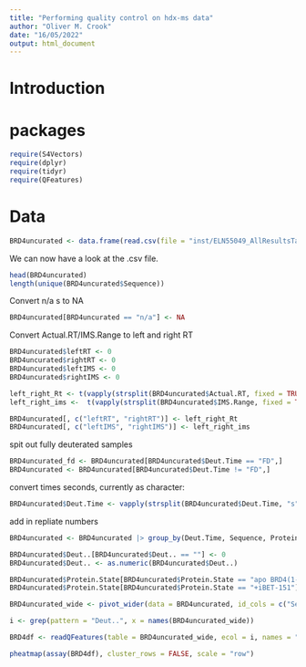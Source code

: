 ```yaml
---
title: "Performing quality control on hdx-ms data"
author: "Oliver M. Crook"
date: "16/05/2022"
output: html_document
---
```


# Introduction


# packages

```r
require(S4Vectors)
require(dplyr)
require(tidyr)
require(QFeatures)
```

# Data

```r
BRD4uncurated <- data.frame(read.csv(file = "inst/ELN55049_AllResultsTables_Uncurated.csv"))
```

We can now have a look at the .csv file.

```r
head(BRD4uncurated)
length(unique(BRD4uncurated$Sequence))
```

Convert n/a s to NA

```r
BRD4uncurated[BRD4uncurated == "n/a"] <- NA
```

Convert Actual.RT/IMS.Range to left and right RT
```r
BRD4uncurated$leftRT <- 0
BRD4uncurated$rightRT <- 0
BRD4uncurated$leftIMS <- 0
BRD4uncurated$rightIMS <- 0
```

```r
left_right_Rt <- t(vapply(strsplit(BRD4uncurated$Actual.RT, fixed = TRUE, split = "-"), function(x) as.numeric(x[1:2]), FUN.VALUE = numeric(2))) 
left_right_ims <-  t(vapply(strsplit(BRD4uncurated$IMS.Range, fixed = TRUE, split = "-"), function(x) as.numeric(x[1:2]), FUN.VALUE = numeric(2))) 
```
```r
BRD4uncurated[, c("leftRT", "rightRT")] <- left_right_Rt
BRD4uncurated[, c("leftIMS", "rightIMS")] <- left_right_ims
```

spit out fully deuterated samples
```r
BRD4uncurated_fd <- BRD4uncurated[BRD4uncurated$Deut.Time == "FD",]
BRD4uncurated <- BRD4uncurated[BRD4uncurated$Deut.Time != "FD",]
```

convert times seconds, currently as character:
```r
BRD4uncurated$Deut.Time <- vapply(strsplit(BRD4uncurated$Deut.Time, "s"), function(x) as.numeric(x), FUN.VALUE = numeric(1))
```

add in repliate numbers
```r
BRD4uncurated <- BRD4uncurated |> group_by(Deut.Time, Sequence, Protein.State, Charge) |> mutate(replicate = row_number())

```

```r
BRD4uncurated$Deut..[BRD4uncurated$Deut.. == ""] <- 0
BRD4uncurated$Deut.. <- as.numeric(BRD4uncurated$Deut..)
```

```r
BRD4uncurated$Protein.State[BRD4uncurated$Protein.State == "apo BRD4(1-477) wt"] <- "wt"
BRD4uncurated$Protein.State[BRD4uncurated$Protein.State == "+iBET-151"] <- "iBET"
```

```r
BRD4uncurated_wide <- pivot_wider(data = BRD4uncurated, id_cols = c("Sequence", "Charge"), names_from = c("Protein.State", "Deut.Time", "replicate"), values_from = c("Deut..", "Search.RT", "Actual.RT", "X..Spectra", "Search.IMS", "IMS.Range", "Max.Inty", "Exp.Cent", "Theor.Cent", "Score", "Confidence", "leftRT", "rightRT", "rightIMS"))
```

```r
i <- grep(pattern = "Deut..", x = names(BRD4uncurated_wide))
```

```r
BRD4df <- readQFeatures(table = BRD4uncurated_wide, ecol = i, names = "Deuteration", fnames = c("Sequence", "charge"))
```
```r
pheatmap(assay(BRD4df), cluster_rows = FALSE, scale = "row")
```

